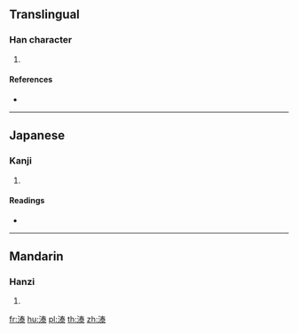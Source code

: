==Translingual==

===Han character===
{{Han char|rn=85|rad=水|as=10|sn=13|four=35132|canj=EQKE}}

# {{defn|Han|sort=水10}}

====References====
* {{Han ref|kx=0639.270|dkj=17937|hdz=31692.020|uh=6E99|ud=28313|bh=DE5E|bd=56926}}

----

==Japanese==

===Kanji===
{{ja-kanji|grade=|rs=水10}}

# {{defn|lang=ja|sort=水10}}

====Readings====
* {{ja-readings|on=[[たい]] (tai)|kun=}}

----

==Mandarin==

===Hanzi===
{{cmn-hanzi|pin=[[liú]] ([[liu2]]), [[liù]] ([[liu4]]), [[tài]] ([[tai4]])|wg=liu<sup>2</sup>, liu<sup>4</sup>, t'ai<sup>4</sup>}}

# {{defn|lang=cmn|sort=水10}}

[[fr:溙]]
[[hu:溙]]
[[pl:溙]]
[[th:溙]]
[[zh:溙]]